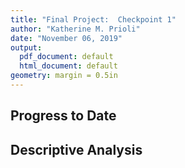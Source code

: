 ```yaml
---
title: "Final Project:  Checkpoint 1"
author: "Katherine M. Prioli"
date: "November 06, 2019"
output:
  pdf_document: default
  html_document: default
geometry: margin = 0.5in
---
```


## **Progress to Date**




## **Descriptive Analysis**


